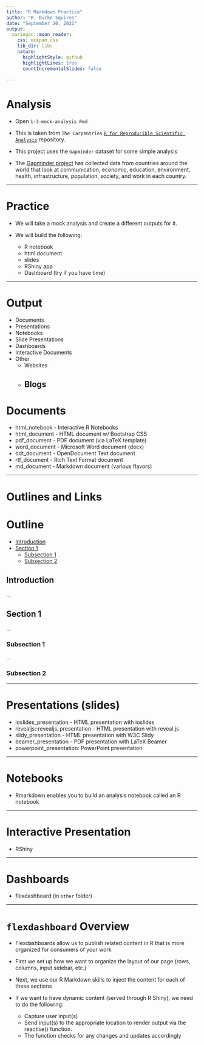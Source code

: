 ```yaml
---
title: "R Markdown Practice"
author: "R. Burke Squires"
date: "September 20, 2021"
output:
  xaringan::moon_reader:
    css: mckpam.css
    lib_dir: libs
    nature:
      highlightStyle: github
      highlightLines: true
      countIncrementalSlides: false
 
---
```


# Analysis

- Open `1-3-mock-analysis.Rmd`

- This is taken from `The Carpentries` [`R for Reproducible Scientific Analysis`](https://swcarpentry.github.io/r-novice-gapminder/) repository.

- This project uses the `Gapminder` dataset for some simple analysis

- The [Gapminder project](https://www.gapminder.org/data/) has collected data from countries around the world that look at communication, economic, education, environment, health, infrastructure, population, society, and work in each country.


---

# Practice

- We will take a mock analysis and create a different outputs for it.

- We will build the following:

  - R notebook
  - html document
  - slides
  - RShiny app
  - Dashboard (try if you have time)

---

# Output

-	Documents
- Presentations
- Notebooks
-	Slide Presentations
- Dashboards
- Interactive Documents
- Other
  - Websites
  - Blogs
---

# Documents

- html_notebook - Interactive R Notebooks
- html_document - HTML document w/ Bootstrap CSS
- pdf_document - PDF document (via LaTeX template)
- word_document - Microsoft Word document (docx)
- odt_document - OpenDocument Text document
- rtf_document - Rich Text Format document
- md_document - Markdown document (various flavors)

---

# Outlines and Links

# Outline
* [Introduction](#intro)
* [Section 1](#sec1)
    + [Subsection 1](#sec1_sub1)
    + [Subsection 2](#sec1_sub2)   

## Introduction {#intro}
…

## Section 1 {#sec1}
…

### Subsection 1 {#sec1_sub1}
…

### Subsection 2 {#sec1_sub2}

---

# Presentations (slides)

- ioslides_presentation - HTML presentation with ioslides
- revealjs::revealjs_presentation - HTML presentation with reveal.js
- slidy_presentation - HTML presentation with W3C Slidy
- beamer_presentation - PDF presentation with LaTeX Beamer
- powerpoint_presentation: PowerPoint presentation

---

# Notebooks

- Rmarkdown enables you to build an analysis notebook called an R notebook

---

# Interactive Presentation

- RShiny

---

# Dashboards
- flexdashboard (in `other` folder)

---
# `flexdashboard` Overview

- Flexdashboards allow us to publish related content in R that is more organized for consumers of your work

- First we set up how we want to organize the layout of our page (rows, columns, input sidebar, etc.)

- Next, we use our R Markdown skills to inject the content for each of these sections

- If we want to have dynamic content (served through R Shiny), we need to do the following:
  - Capture user input(s)
  - Send input(s) to the appropriate location to render output via the reactive() function.
  - The function checks for any changes and updates accordingly
